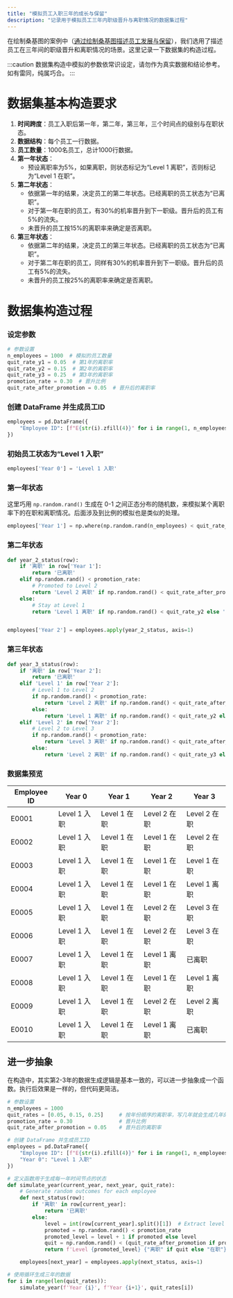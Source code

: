 ```yaml
---
title: "模拟员工入职三年的成长与保留"
description: "记录用于模拟员工三年内职级晋升与离职情况的数据集过程"
---
```



在绘制桑基图的案例中（[通过绘制桑基图描述员工发展与保留](../charts/echarts-sankey-chart)），我们选用了描述员工在三年间的职级晋升和离职情况的场景。这里记录一下数据集的构造过程。

:::caution
数据集构造中模拟的参数依常识设定，请勿作为真实数据和结论参考。如有雷同，纯属巧合。
:::

# 数据集基本构造要求

1. **时间跨度**：员工入职后第一年，第二年，第三年，三个时间点的级别与在职状态。
2. **数据结构**：每个员工一行数据。
3. **员工数量**：1000名员工，总计1000行数据。
4. **第一年状态**：
    - 预设离职率为5%，如果离职，则状态标记为“Level 1 离职”，否则标记为“Level 1 在职”。
5. **第二年状态**：
    - 依据第一年的结果，决定员工的第二年状态。已经离职的员工状态为“已离职”。
    - 对于第一年在职的员工，有30%的机率晋升到下一职级。晋升后的员工有5%的流失。
    - 未晋升的员工按15%的离职率来确定是否离职。
6. **第三年状态**：
    - 依据第二年的结果，决定员工的第三年状态。已经离职的员工状态为“已离职”。
    - 对于第二年在职的员工，同样有30%的机率晋升到下一职级。晋升后的员工有5%的流失。
    - 未晋升的员工按25%的离职率来确定是否离职。

# 数据集构造过程


<Steps>

### 设定参数

```python
# 参数设置
n_employees = 1000  # 模拟的员工数量
quit_rate_y1 = 0.05  # 第1年的离职率
quit_rate_y2 = 0.15  # 第2年的离职率
quit_rate_y3 = 0.25  # 第3年的离职率
promotion_rate = 0.30  # 晋升比例
quit_rate_after_promotion = 0.05  # 晋升后的离职率
```

### 创建 DataFrame 并生成员工ID

```python
employees = pd.DataFrame({
    "Employee ID": [f"E{str(i).zfill(4)}" for i in range(1, n_employees + 1)]
})
```

### 初始员工状态为“Level 1 入职”

```python
employees['Year 0'] = 'Level 1 入职'
```

### 第一年状态

这里巧用 `np.random.rand()` 生成在 0-1 之间正态分布的随机数，来模拟某个离职率下的在职和离职情况。后面涉及到比例的模拟也是类似的处理。

```python
employees['Year 1'] = np.where(np.random.rand(n_employees) < quit_rate_y1, 'Level 1 离职', 'Level 1 在职')
```

### 第二年状态

```python
def year_2_status(row):
    if '离职' in row['Year 1']:
        return '已离职'
    elif np.random.rand() < promotion_rate:
        # Promoted to Level 2
        return 'Level 2 离职' if np.random.rand() < quit_rate_after_promotion else 'Level 2 在职'
    else:
        # Stay at Level 1
        return 'Level 1 离职' if np.random.rand() < quit_rate_y2 else 'Level 1 在职'


employees['Year 2'] = employees.apply(year_2_status, axis=1)
```

### 第三年状态

```python
def year_3_status(row):
    if '离职' in row['Year 2']:
        return '已离职'
    elif 'Level 1' in row['Year 2']:
        # Level 1 to Level 2
        if np.random.rand() < promotion_rate:
            return 'Level 2 离职' if np.random.rand() < quit_rate_after_promotion else 'Level 2 在职'
        else:
            return 'Level 1 离职' if np.random.rand() < quit_rate_y2 else 'Level 1 在职'
    elif 'Level 2' in row['Year 2']:
        # Level 2 to Level 3
        if np.random.rand() < promotion_rate:
            return 'Level 3 离职' if np.random.rand() < quit_rate_after_promotion else 'Level 3 在职'
        else:
            return 'Level 2 离职' if np.random.rand() < quit_rate_y3 else 'Level 2 在职'
```

### 数据集预览

| Employee ID | Year 0     | Year 1     | Year 2     | Year 3     |
|-------------|------------|------------|------------|------------|
| E0001       | Level 1 入职 | Level 1 在职 | Level 2 在职 | Level 2 在职 |
| E0002       | Level 1 入职 | Level 1 在职 | Level 1 在职 | Level 2 在职 |
| E0003       | Level 1 入职 | Level 1 在职 | Level 1 在职 | Level 1 在职 |
| E0004       | Level 1 入职 | Level 1 在职 | Level 1 在职 | Level 1 离职 |
| E0005       | Level 1 入职 | Level 1 在职 | Level 2 在职 | Level 3 在职 |
| E0006       | Level 1 入职 | Level 1 在职 | Level 2 在职 | Level 3 在职 |
| E0007       | Level 1 入职 | Level 1 在职 | Level 1 离职 | 已离职        |
| E0008       | Level 1 入职 | Level 1 在职 | Level 1 在职 | Level 1 离职 |
| E0009       | Level 1 入职 | Level 1 在职 | Level 2 在职 | Level 2 离职 |
| E0010       | Level 1 入职 | Level 1 在职 | Level 1 离职 | 已离职        |

</Steps>

## 进一步抽象

在构造中，其实第2-3年的数据生成逻辑是基本一致的，可以进一步抽象成一个函数。执行后效果是一样的，但代码更简洁。

```python
# 参数设置
n_employees = 1000
quit_rates = [0.05, 0.15, 0.25]     # 按年份顺序的离职率，写几年就会生成几年的数据
promotion_rate = 0.30               # 晋升比例
quit_rate_after_promotion = 0.05    # 晋升后的离职率

# 创建 DataFrame 并生成员工ID
employees = pd.DataFrame({
    "Employee ID": [f"E{str(i).zfill(4)}" for i in range(1, n_employees + 1)],
    "Year 0": "Level 1 入职"
})

# 定义函数用于生成每一年时间节点的状态
def simulate_year(current_year, next_year, quit_rate):
    # Generate random outcomes for each employee
    def next_status(row):
        if '离职' in row[current_year]:
            return '已离职'
        else:
            level = int(row[current_year].split()[1])  # Extract level number correctly
            promoted = np.random.rand() < promotion_rate
            promoted_level = level + 1 if promoted else level
            quit = np.random.rand() < (quit_rate_after_promotion if promoted else quit_rate)
            return f'Level {promoted_level} {"离职" if quit else "在职"}'

    employees[next_year] = employees.apply(next_status, axis=1)

# 使用循环生成三年的数据
for i in range(len(quit_rates)):
    simulate_year(f'Year {i}', f'Year {i+1}', quit_rates[i])
```